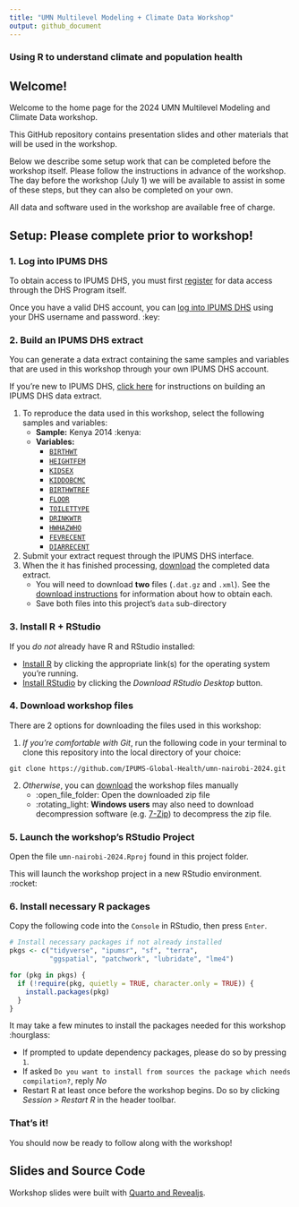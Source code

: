 ```yaml
---
title: "UMN Multilevel Modeling + Climate Data Workshop"
output: github_document
---
```


### Using R to understand climate and population health

## Welcome!

Welcome to the home page for the 2024 UMN Multilevel Modeling and Climate
Data workshop.

This GitHub repository contains presentation slides and other materials
that will be used in the workshop.

Below we describe some setup work that can be completed before the
workshop itself. Please follow the instructions in advance of the
workshop. The day before the workshop (July 1) we will be available to
assist in some of these steps, but they can also be completed on your
own.

All data and software used in the workshop are available free of charge.

## Setup: Please complete prior to workshop!

### 1. Log into IPUMS DHS

To obtain access to IPUMS DHS, you must first 
[register](https://dhsprogram.com/data/new-user-registration.cfm) for data 
access through the DHS Program itself.

Once you have a valid DHS account, you can 
[log into IPUMS DHS](https://www.idhsdata.org/idhs-action/users/login) using 
your DHS username and password. :key:

### 2. Build an IPUMS DHS extract

You can generate a data extract containing the same samples and variables that
are used in this workshop through your own IPUMS DHS account.

If you're new to IPUMS DHS, 
[click here](https://www.idhsdata.org/idhs/user_guide.shtml) for
instructions on building an IPUMS DHS data extract.

1. To reproduce the data used in this workshop, select the following samples and 
variables:
    -   **Sample:** Kenya 2014 :kenya:
    -   **Variables:**
        -   [`BIRTHWT`](`r ipumsr::ipums_website("dhs", launch = FALSE, var = "BIRTHWT")`)
        -   [`HEIGHTFEM`](`r ipumsr::ipums_website("dhs", launch = FALSE, var = "HEIGHTFEM")`)
        -   [`KIDSEX`](`r ipumsr::ipums_website("dhs", launch = FALSE, var = "KIDSEX")`)
        -   [`KIDDOBCMC`](`r ipumsr::ipums_website("dhs", launch = FALSE, var = "KIDDOBCMC")`)
        -   [`BIRTHWTREF`](`r ipumsr::ipums_website("dhs", launch = FALSE, var = "BIRTHWTREF")`)
        -   [`FLOOR`](`r ipumsr::ipums_website("dhs", launch = FALSE, var = "FLOOR")`)
        -   [`TOILETTYPE`](`r ipumsr::ipums_website("dhs", launch = FALSE, var = "TOILETTYPE")`)
        -   [`DRINKWTR`](`r ipumsr::ipums_website("dhs", launch = FALSE, var = "DRINKWTR")`)
        -   [`HWHAZWHO`](`r ipumsr::ipums_website("dhs", launch = FALSE, var = "HWHAZWHO")`)
        -   [`FEVRECENT`](`r ipumsr::ipums_website("dhs", launch = FALSE, var = "FEVRECENT")`)
        -   [`DIARRECENT`](`r ipumsr::ipums_website("dhs", launch = FALSE, var = "DIARRECENT")`)
2. Submit your extract request through the IPUMS DHS interface.
2. When the it has finished processing, [download](https://tech.popdata.org/dhs-research-hub/posts/2024-02-02-download-dhs-data/#download-data)
the completed data extract.
    -   You will need to download **two** files (`.dat.gz` and `.xml`). See the 
        [download instructions](https://tech.popdata.org/dhs-research-hub/posts/2024-02-02-download-dhs-data/#download-data)
        for information about how to obtain each.
    -   Save both files into this project's `data` sub-directory

### 3. Install R + RStudio

If you *do not* already have R and RStudio installed:

-   [Install R](https://cran.r-project.org/) by clicking the appropriate
    link(s) for the operating system you're running.
-   [Install RStudio](https://www.rstudio.com/products/rstudio/download/#download)
    by clicking the *Download RStudio Desktop* button.

### 4. Download workshop files

There are 2 options for downloading the files used in this workshop:

1. *If you're comfortable with Git*, run the following code in your
terminal to clone this repository into the local directory of your choice:

```
git clone https://github.com/IPUMS-Global-Health/umn-nairobi-2024.git
```

2. *Otherwise*, you can [download](https://github.com/IPUMS-Global-Health/umn-nairobi-2024/archive/refs/heads/main.zip)
the workshop files manually
    -   :open_file_folder: Open the downloaded zip file
    -   :rotating_light: **Windows users** may also need to download
        decompression software (e.g.
        [7-Zip](https://www.7-zip.org/)) to decompress the zip file.

### 5. Launch the workshop's RStudio Project

Open the file `umn-nairobi-2024.Rproj` found in this project folder.

This will launch the workshop project in a new RStudio environment. :rocket: 

### 6. Install necessary R packages

Copy the following code into the `Console` in RStudio, then press `Enter`.

```r
# Install necessary packages if not already installed 
pkgs <- c("tidyverse", "ipumsr", "sf", "terra", 
          "ggspatial", "patchwork", "lubridate", "lme4")

for (pkg in pkgs) {
  if (!require(pkg, quietly = TRUE, character.only = TRUE)) {
    install.packages(pkg)
  }
}
```

It may take a few minutes to install the packages needed for this 
workshop :hourglass: 

  -   If prompted to update dependency packages, please do so by pressing `1`.
  -   If asked `Do you want to install from sources the package which needs compilation?`,
      reply *No*
  -   Restart R at least once before the workshop begins. Do so by 
      clicking *Session \> Restart R* in the header toolbar.

### That's it!

You should now be ready to follow along with the workshop!

## Slides and Source Code

Workshop slides
were built with [Quarto and
Revealjs](https://quarto.org/docs/presentations/revealjs/).
